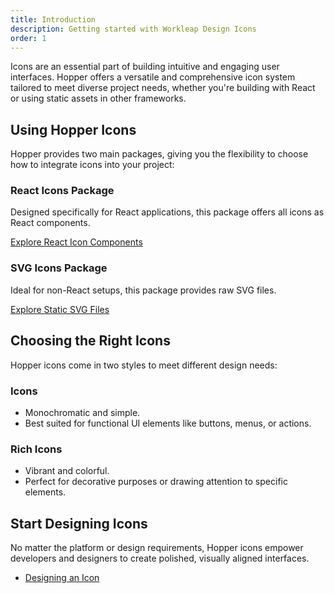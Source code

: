 ```yaml
---
title: Introduction
description: Getting started with Workleap Design Icons
order: 1
---
```


Icons are an essential part of building intuitive and engaging user interfaces. Hopper offers a versatile and comprehensive icon system tailored to meet diverse project needs, whether you're building with React or using static assets in other frameworks.

## Using Hopper Icons
Hopper provides two main packages, giving you the flexibility to choose how to integrate icons into your project:

### React Icons Package
Designed specifically for React applications, this package offers all icons as React components.

[Explore React Icon Components](/getting-started/individual-packages#icons)

### SVG Icons Package
Ideal for non-React setups, this package provides raw SVG files.

[Explore Static SVG Files](/getting-started/javascript#svg-icons)

## Choosing the Right Icons
Hopper icons come in two styles to meet different design needs:

### Icons
- Monochromatic and simple.
- Best suited for functional UI elements like buttons, menus, or actions.


### Rich Icons
- Vibrant and colorful.
- Perfect for decorative purposes or drawing attention to specific elements.

## Start Designing Icons
No matter the platform or design requirements, Hopper icons empower developers and designers to create polished, visually aligned interfaces.

- [Designing an Icon](./designing-an-icon)

